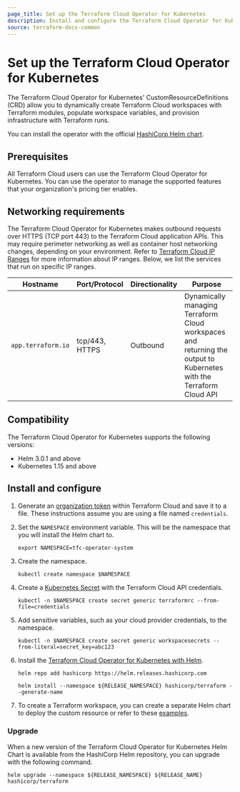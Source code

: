 ```yaml
---
page_title: Set up the Terraform Cloud Operator for Kubernetes
description: Install and configure the Terraform Cloud Operator for Kubernetes.
source: terraform-docs-common
---
```


# Set up the Terraform Cloud Operator for Kubernetes

The Terraform Cloud Operator for Kubernetes' CustomResourceDefinitions (CRD) allow you to dynamically create Terraform Cloud workspaces with Terraform modules, populate workspace variables, and provision infrastructure with Terraform runs. 

You can install the operator with the official [HashiCorp Helm chart](https://github.com/hashicorp/terraform-cloud-operator).

## Prerequisites

All Terraform Cloud users can use the Terraform Cloud Operator for Kubernetes. You can use the operator to manage the supported features that your organization's pricing tier enables. 

## Networking requirements

The Terraform Cloud Operator for Kubernetes makes outbound requests over HTTPS (TCP port 443) to the Terraform Cloud application APIs. This may require perimeter networking as well as container host networking changes, depending on your environment. Refer to [Terraform Cloud IP Ranges](/terraform/enterprise/architectural-details/ip-ranges) for more information about IP ranges. Below, we list the services that run on specific IP ranges.

| Hostname           | Port/Protocol  | Directionality | Purpose                                                                                                             |
| ------------------ | -------------- | -------------- | ------------------------------------------------------------------------------------------------------------------- |
| `app.terraform.io` | tcp/443, HTTPS | Outbound       | Dynamically managing Terraform Cloud workspaces and returning the output to Kubernetes with the Terraform Cloud API |

## Compatibility

The Terraform Cloud Operator for Kubernetes supports the following versions:

-   Helm 3.0.1 and above
-   Kubernetes 1.15 and above

## Install and configure

1.  Generate an [organization token](/terraform/enterprise/users-teams-organizations/api-tokens#organization-api-tokens) within Terraform Cloud and save it to a file. These instructions assume you are using a file named `credentials`.

2.  Set the `NAMESPACE` environment variable. This will be the namespace that you will install the Helm chart to.

        export NAMESPACE=tfc-operator-system

3.  Create the namespace.

        kubectl create namespace $NAMESPACE

4.  Create a [Kubernetes Secret](https://kubernetes.io/docs/concepts/configuration/secret/) with the Terraform Cloud API credentials.

        kubectl -n $NAMESPACE create secret generic terraformrc --from-file=credentials

5.  Add sensitive variables, such as your cloud provider credentials, to the namespace.

        kubectl -n $NAMESPACE create secret generic workspacesecrets --from-literal=secret_key=abc123

6.  Install the [Terraform Cloud Operator for Kubernetes with Helm](https://github.com/hashicorp/terraform-helm).

        helm repo add hashicorp https://helm.releases.hashicorp.com

        helm install --namespace ${RELEASE_NAMESPACE} hashicorp/terraform --generate-name

7.  To create a Terraform workspace, you can create a separate Helm chart to deploy the custom resource or refer to these [examples](https://github.com/hashicorp/terraform-helm/tree/master/example).

### Upgrade

When a new version of the Terraform Cloud Operator for Kubernetes Helm Chart is available from the HashiCorp Helm repository, you can upgrade with the following command.

    helm upgrade --namespace ${RELEASE_NAMESPACE} ${RELEASE_NAME} hashicorp/terraform
